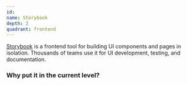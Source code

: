 ```yaml
---
id:
name: Storybook
depth: 2
quadrant: frontend
---
```


[Storybook](https://github.com/storybookjs/storybook) is a frontend tool for building UI components and pages in isolation. Thousands of teams use it for UI development, testing, and documentation.

### Why put it in the current level?

